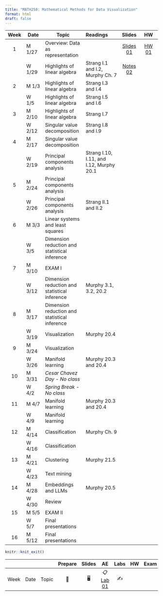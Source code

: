 ```yaml
---
title: "MATH250: Mathematical Methods for Data Visualization"
format: html
draft: false
---
```


::: column-screen-inset-right
| Week | Date   | Topic                                         | Readings                                 | Slides | HW  |
|:-------:|---------|-------------------|:----------------|:-------:|:-------:|
|  1   | M 1/27 | Overview: Data as representation              |                                            |    [Slides 01](slides/01_intro.pdf){.label .label-purple}    | [HW 01](hw/hw1.pdf){.label .label-red}     |
|      | W 1/29 | Highlights of linear algebra                  | Strang I.1 and I.2, Murphy Ch. 7         | [Notes 02](slides/02_notes.pdf){.label .label-purple}        |     |
|  2   | M 1/3  | Highlights of linear algebra                  | Strang I.3 and I.4                       |        |     |
|      | W 1/5  | Highlights of linear algebra                  | Strang I.5 and I.6                       |        |     |
|  3   | M 2/10 | Highlights of linear algebra                  | Strang I.7                               |        |     |
|      | W 2/12 | Singular value decomposition                  | Strang I.8 and I.9                       |        |     |
|  4   | M 2/17 | Singular value decomposition                  |                                          |        |     |
|      | W 2/19 | Principal components analysis                 | Strang I.10, I.11, and I.12, Murphy 20.1 |        |     |
|  5   | M 2/24 | Principal components analysis                 |                                          |        |     |
|      | W 2/26 | Principal components analysis                 | Strang II.1 and II.2                     |        |     |
|  6   | M 3/3  | Linear systems and least squares              |                                          |        |     |
|      | W 3/5  | Dimension reduction and statistical inference |                                          |        |     |
|  7   | M 3/10 | EXAM I                                        |                                          |        |     |
|      | W 3/12 | Dimension reduction and statistical inference | Murphy 3.1, 3.2, 20.2                    |        |     |
|  8   | M 3/17 | Dimension reduction and statistical inference |                                          |        |     |
|      | W 3/19 | Visualization                                 | Murphy 20.4                              |        |     |
|  9   | M 3/24 | Visualization                                 |                                          |        |     |
|      | W 3/26 | Manifold learning                             | Murphy 20.3 and 20.4                     |        |     |
|  10  | M 3/31 | *Cesar Chavez Day - No class*                 |                                          |        |     |
|      | W 4/2  | *Spring Break - No class*                     |                                          |        |     |
|  11  | M 4/7  | Manifold learning                             | Murphy 20.3 and 20.4                     |        |     |
|      | W 4/9  | Manifold learning                             |                                          |        |     |
|  12  | M 4/14 | Classification                                | Murphy Ch. 9                             |        |     |
|      | W 4/16 | Classification                                |                                          |        |     |
|  13  | M 4/21 | Clustering                                    | Murphy 21.5                              |        |     |
|      | W 4/23 | Text mining                                   |                                          |        |     |
|  14  | M 4/28 | Embeddings and LLMs                           | Murphy 20.5                              |        |     |
|      | W 4/30 | Review                                        |                                          |        |     |
|  15  | M 5/5  | EXAM II                                       |                                          |        |     |
|      | W 5/7  | Final presentations                           |                                          |        |     |
|  16  | M 5/12 | Final presentations                           |                                          |        |     |
:::

```r
knitr::knit_exit()
```

|      |      |       | Prepare | Slides |                    AE                    | Labs | HW  | Exam | Project |
|-------|-------|-------|:-----:|:-----:|:--------------:|:-----:|:-----:|:-----:|:-----:|
| Week | Date | Topic |   📖    |   🖥️   | 📋 [Lab 01](hello){.label .label-purple} |  ✍️  |     |      |         |
